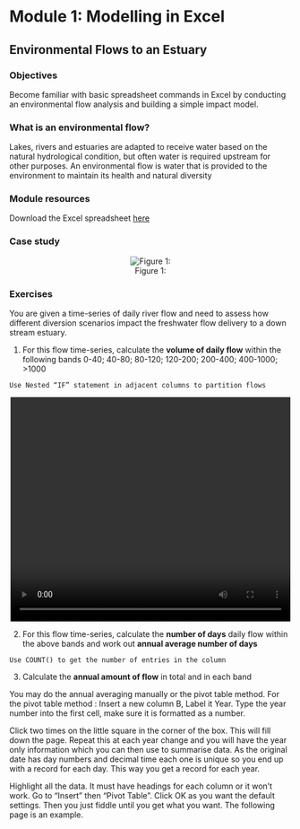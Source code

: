 # Module 1: Modelling in Excel {-}

## Environmental Flows to an Estuary {-}

### Objectives {-}

Become familiar with basic spreadsheet commands in Excel by conducting an environmental flow analysis and building a simple impact model.

### What is an environmental flow? {-}

Lakes, rivers and estuaries are adapted to receive water based on the natural hydrological condition, but often water is required upstream for other purposes. An environmental flow is water that is provided to the environment to maintain its health and natural diversity

### Module resources {-}

Download the Excel spreadsheet [here](./resources/module1/WEEK01_EnvFlowData.xls)

### Case study {-}

<center>

![Figure 1:](images/03-module1/picture1.png)

</center>

### Exercises {-}

You are given a time-series of daily river flow and need to assess how different diversion scenarios impact the freshwater flow delivery to a down stream estuary.

1. For this flow time-series, calculate the **volume of daily flow** within the following bands
0-40; 40-80; 80-120; 120-200; 200-400; 400-1000; >1000

```block2
Use Nested “IF” statement in adjacent columns to partition flows
```

<center>
<video width="500" height="400" controls>
  <source src="images/03-module1/video1.mp4" type="video/mp4">
</video>
</center>

2. For this flow time-series, calculate the **number of days** daily flow within the above bands and work out **annual average number of days**

```block2
Use COUNT() to get the number of entries in the column
```

3. Calculate the **annual amount of flow** in total and in each band

You may do the annual averaging manually or the pivot table method. For the pivot table method : Insert a new column B, Label it Year.
Type the year number into the first cell, make sure it is formatted as a number.

Click two times on the little square in the corner of the box.  This will fill down the page.
Repeat this at each year change and you will have the year only information which you can then use to summarise data.  As the original date has day numbers and decimal time each one is unique so you end up with a record for each day.  This way you get a record for each year.

Highlight all the data.  It must have headings for each column or it won’t work.
Go to “Insert” then “Pivot Table”. Click OK as you want the default settings.
Then you just fiddle until you get what you want.  The following page is an example.

